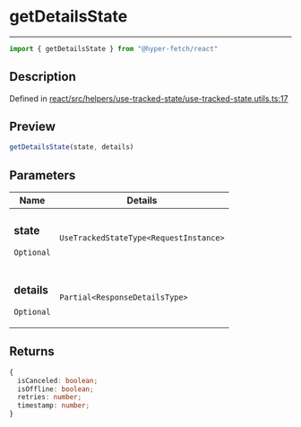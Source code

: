 

# getDetailsState

<div class="api-docs__separator" data-reactroot="">

---

</div><div class="api-docs__import" data-reactroot="">

```ts
import { getDetailsState } from "@hyper-fetch/react"
```

</div><div class="api-docs__section">

## Description

</div><div class="api-docs__description"><span class="api-docs__do-not-parse">



</span></div><p class="api-docs__definition">

Defined in [react/src/helpers/use-tracked-state/use-tracked-state.utils.ts:17](https://github.com/BetterTyped/hyper-fetch/blob/c44d728f/packages/react/src/helpers/use-tracked-state/use-tracked-state.utils.ts#L17)

</p><div class="api-docs__section">

## Preview

</div><div class="api-docs__preview fn">

```ts
getDetailsState(state, details)
```

</div><div class="api-docs__section">

## Parameters

</div><div class="api-docs__parameters"><table><thead><tr><th>Name</th><th>Details</th></tr></thead><tbody><tr param-data="state"><td class="api-docs__param-name optional">

### state 

`Optional`

</td><td class="api-docs__param-type">

`UseTrackedStateType<RequestInstance>`

</td></tr><tr param-data="details"><td class="api-docs__param-name optional">

### details 

`Optional`

</td><td class="api-docs__param-type">

`Partial<ResponseDetailsType>`

</td></tr></tbody></table></div><div class="api-docs__section">

## Returns

</div><div class="api-docs__returns">

```ts
{
  isCanceled: boolean;
  isOffline: boolean;
  retries: number;
  timestamp: number;
}
```

</div>